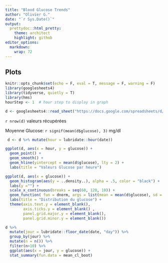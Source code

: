 ```yaml
---
title: "Blood Glucose Trends"
author: "Olivier G."
date: "`r Sys.Date()`"
output:
  prettydoc::html_pretty:
    theme: architect
    highlight: github
editor_options: 
  markdown: 
    wrap: 72
---
```


## Plots

```r
knitr::opts_chunk$set(echo = F, eval = T, message = F, warning = F)
library(googlesheets4)
library(tidyverse, quietly = T)
library(hms)
hourStep <- 1  # hour step to display in graph 
```

```r
d <- googlesheets4::read_sheet("https://docs.google.com/spreadsheets/d/159j0AEn65Gc20nuWYih2z_qk1CSCxjNCmOYR0L5v2Rg/edit?usp=sharing", trim_ws = T)
```

`r nrow(d)` valeurs récupérées

Moyenne Glucose: `r signif(mean(d$glucose), 3)` mg/dl

```r
 d <- d %>% mutate(hour = lubridate::hour(date))
```

```r
ggplot(d, aes(x = hour, y = glucose)) +
  geom_point() +
  geom_smooth() +
  geom_hline(yintercept = mean(d$glucose), lty = 2) +
  labs(title = "Valeurs Glucose par heure")
```

```r
ggplot(d, aes(x = glucose)) +
  geom_histogram(aes(y = ..density..), alpha = .5, color = "black") +
  labs(y ="") +
  scale_x_continuous(breaks = seq(60, 120, 10)) +
  geom_function( fun = dnorm, args = list(mean = mean(d$glucose), sd = sd(d$glucose))) +
  labs(title = "Distribution du glucose") +
  theme(axis.text.y = element_blank(),
        axis.ticks.y = element_blank() ,
        panel.grid.major.y = element_blank(),
        panel.grid.minor.y = element_blank())

```

```r
d %>% 
  mutate(jour = lubridate::floor_date(date, "day")) %>% 
  group_by(jour) %>% 
  mutate(n = n()) %>% 
  filter(n>10) %>% 
  ggplot(aes(x = jour, y = glucose)) +
  stat_summary(fun.data = mean_cl_boot)

```
